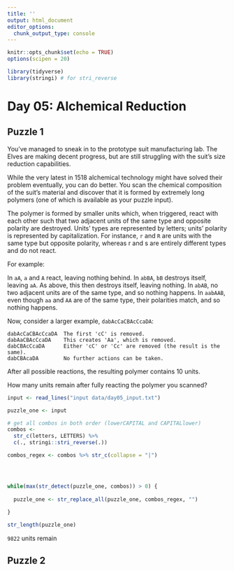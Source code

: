 ```yaml
---
title: ''
output: html_document
editor_options: 
  chunk_output_type: console
---
```


```r
knitr::opts_chunk$set(echo = TRUE)
options(scipen = 20)

library(tidyverse)
library(stringi) # for stri_reverse
```

# Day 05: Alchemical Reduction

## Puzzle 1

You've managed to sneak in to the prototype suit manufacturing lab. The Elves are making decent progress, but are still struggling with the suit's size reduction capabilities.

While the very latest in 1518 alchemical technology might have solved their problem eventually, you can do better. You scan the chemical composition of the suit's material and discover that it is formed by extremely long polymers (one of which is available as your puzzle input).

The polymer is formed by smaller units which, when triggered, react with each other such that two adjacent units of the same type and opposite polarity are destroyed. Units' types are represented by letters; units' polarity is represented by capitalization. For instance, `r` and `R` are units with the same type but opposite polarity, whereas r and s are entirely different types and do not react.

For example:

In `aA`, `a` and `A` react, leaving nothing behind.
In `abBA`, `bB` destroys itself, leaving `aA`. As above, this then destroys itself, leaving nothing.
In `abAB`, no two adjacent units are of the same type, and so nothing happens.
In `aabAAB`, even though `aa` and `AA` are of the same type, their polarities match, and so nothing happens.

Now, consider a larger example, `dabAcCaCBAcCcaDA`:

```
dabAcCaCBAcCcaDA  The first 'cC' is removed.
dabAaCBAcCcaDA    This creates 'Aa', which is removed.
dabCBAcCcaDA      Either 'cC' or 'Cc' are removed (the result is the same).
dabCBAcaDA        No further actions can be taken.
```

After all possible reactions, the resulting polymer contains 10 units.

How many units remain after fully reacting the polymer you scanned?


```r
input <- read_lines("input data/day05_input.txt")
```


```r
puzzle_one <- input

# get all combos in both order (lowerCAPITAL and CAPITALlower)
combos <- 
  str_c(letters, LETTERS) %>% 
  c(., stringi::stri_reverse(.))

combos_regex <- combos %>% str_c(collapse = "|")




while(max(str_detect(puzzle_one, combos)) > 0) {
  
  puzzle_one <- str_replace_all(puzzle_one, combos_regex, "")
  
}

str_length(puzzle_one)

```

`9822` units remain



## Puzzle 2


```r
```